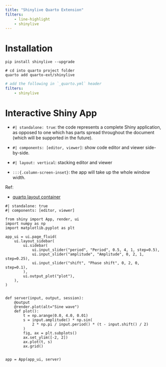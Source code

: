 ```yaml
---
title: "Shinylive Quarto Extension"
filters:
    - line-highlight
    - shinylive
---
```


# Installation

```.shell
pip install shinylive --upgrade

# cd into quarto project folder
quarto add quarto-ext/shinylive
```


```.yml
# add the following in `_quarto.yml` header
filters:
    - shinylive
```


# Interactive Shiny App

- `#| standalone: true`: the code represents a complete Shiny application, as opposed to one which has parts spread throughout the document (which will be supported in the future).

- `#| components: [editor, viewer]`: show code editor and viewer side-by-side.

- `#| layout: vertical`: stacking editor and viewer

- `:::{.column-screen-inset}`: the app will take up the whole window width.

:::{.column-margin}
Ref: 

- [quarto layout container](https://quarto.org/docs/authoring/article-layout.html)
:::

:::{.column-screen-inset}
```shinylive-python
#| standalone: true
#| components: [editor, viewer]

from shiny import App, render, ui
import numpy as np
import matplotlib.pyplot as plt

app_ui = ui.page_fluid(
    ui.layout_sidebar(
        ui.sidebar(
            ui.input_slider("period", "Period", 0.5, 4, 1, step=0.5),
            ui.input_slider("amplitude", "Amplitude", 0, 2, 1, step=0.25),
            ui.input_slider("shift", "Phase shift", 0, 2, 0, step=0.1),
        ),
        ui.output_plot("plot"),
    ),
)


def server(input, output, session):
    @output
    @render.plot(alt="Sine wave")
    def plot():
        t = np.arange(0.0, 4.0, 0.01)
        s = input.amplitude() * np.sin(
            2 * np.pi / input.period() * (t - input.shift() / 2)
        )
        fig, ax = plt.subplots()
        ax.set_ylim([-2, 2])
        ax.plot(t, s)
        ax.grid()


app = App(app_ui, server)
```
:::


